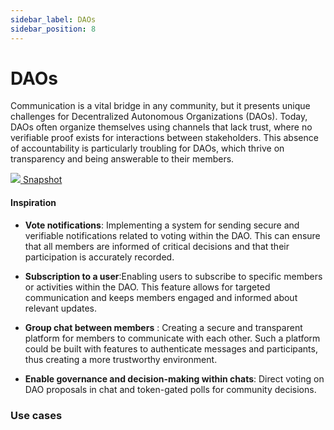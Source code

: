 ```yaml
---
sidebar_label: DAOs
sidebar_position: 8
---
```


# DAOs

Communication is a vital bridge in any community, but it presents unique challenges for Decentralized Autonomous Organizations (DAOs). Today, DAOs often organize themselves using channels that lack trust, where no verifiable proof exists for interactions between stakeholders. This absence of accountability is particularly troubling for DAOs, which thrive on transparency and being answerable to their members.


<div class="chain-list white">
  <a href="https://www.snapshot.org/" class="chain-item">
    <img src={snapshot} />
    <span>Snapshot</span>
  </a>
</div>

#### Inspiration

- **Vote notifications**: Implementing a system for sending secure and verifiable notifications related to voting within the DAO. This can ensure that all members are informed of critical decisions and that their participation is accurately recorded.

- **Subscription to a user**:Enabling users to subscribe to specific members or activities within the DAO. This feature allows for targeted communication and keeps members engaged and informed about relevant updates.

- **Group chat between members** : Creating a secure and transparent platform for members to communicate with each other. Such a platform could be built with features to authenticate messages and participants, thus creating a more trustworthy environment.

- **Enable governance and decision-making within chats**: Direct voting on DAO proposals in chat and token-gated polls for community decisions.

### Use cases


<Usecases />
